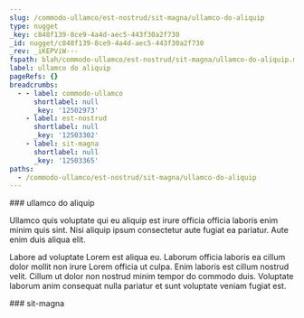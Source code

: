 ```yaml
---
slug: /commodo-ullamco/est-nostrud/sit-magna/ullamco-do-aliquip
type: nugget
_key: c848f139-8ce9-4a4d-aec5-443f30a2f730
_id: nugget/c848f139-8ce9-4a4d-aec5-443f30a2f730
_rev: _iKEPViW---
fspath: blah/commodo-ullamco/est-nostrud/sit-magna/ullamco-do-aliquip.md
label: ullamco do aliquip
pageRefs: {}
breadcrumbs:
  - - label: commodo-ullamco
      shortlabel: null
      _key: '12502973'
    - label: est-nostrud
      shortlabel: null
      _key: '12503302'
    - label: sit-magna
      shortlabel: null
      _key: '12503365'
paths:
  - /commodo-ullamco/est-nostrud/sit-magna/ullamco-do-aliquip
---
```


<NuggetArea>
<Nugget slug="/commodo-ullamco/est-nostrud/sit-magna/ullamco-do-aliquip" type="nugget" _key="c848f139-8ce9-4a4d-aec5-443f30a2f730" _id="nugget/c848f139-8ce9-4a4d-aec5-443f30a2f730" _rev="_iKEPViW---" fspath="blah/commodo-ullamco/est-nostrud/sit-magna/ullamco-do-aliquip.md" label="ullamco do aliquip" paths="/commodo-ullamco/est-nostrud/sit-magna/ullamco-do-aliquip">
<NuggetBody>
### ullamco do aliquip

Ullamco quis voluptate qui eu aliquip est irure officia officia laboris enim minim quis sint. Nisi aliquip ipsum consectetur aute fugiat ea pariatur. Aute enim duis aliqua elit.

Labore ad voluptate Lorem est aliqua eu. Laborum officia laboris ea cillum dolor mollit non irure Lorem officia ut culpa. Enim laboris est cillum nostrud velit. Cillum ut dolor non nostrud minim tempor do commodo duis. Voluptate laborum anim consequat nulla pariatur et sunt voluptate veniam fugiat est.

</NuggetBody>
<Breadcrumbs>
<Crumbs>
<Crumb _key="12502973" label="commodo-ullamco" /><Crumb _key="12503302" label="est-nostrud" /><Crumb _key="12503365" label="sit-magna" />
</Crumbs>
</Breadcrumbs>
</Nugget>

<NuggetsInbound>
</NuggetsInbound>
<NuggetsOutbound>
</NuggetsOutbound>
</NuggetArea>
<PassagesInbound>
<Passage direction="inbound" type="passage" _key="12503365" _id="passage/12503365" _rev="_iKEPViS---" label="sit-magna" passage="sit-magna" fspath="blah/commodo-ullamco/est-nostrud/sit-magna" paths="/commodo-ullamco/est-nostrud/sit-magna" slug="/commodo-ullamco/est-nostrud/sit-magna">
<NuggetBody>
### sit-magna

</NuggetBody>
<Breadcrumbs>
<Crumbs>
<Crumb _key="12502973" label="commodo-ullamco" /><Crumb _key="12503302" label="est-nostrud" />
</Crumbs>
</Breadcrumbs>
</Passage>

</PassagesInbound>
<PassagesOutbound>
</PassagesOutbound>
